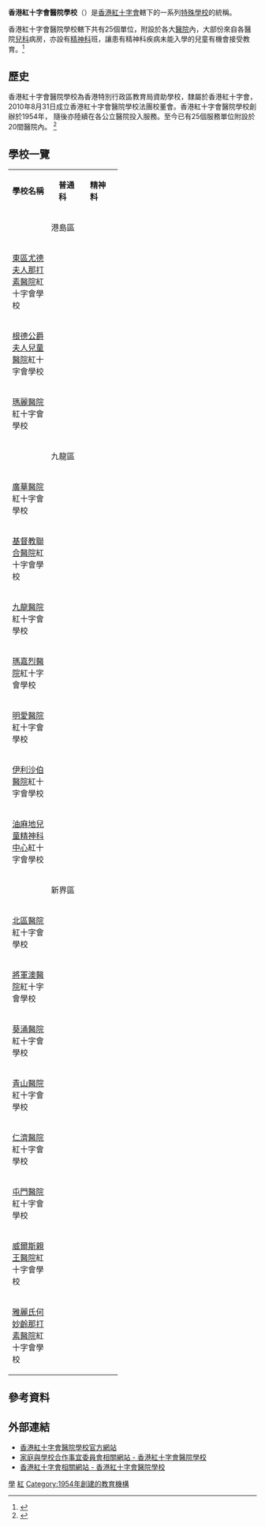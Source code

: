 {{expand|time=2018-04-10T13:53:18+00:00}}
{{Infobox School
| name           = 香港紅十字會醫院學校
| other_name     = {{lang|en|Hong Kong Red Cross Hospital Schools}}
| image          = 
| logo           = 
| motto          = 
| established    = 1954年
| type           = 津貼醫院學校
| language       = 中文
| religion       = 
| affiliation    = [[香港紅十字會|香港紅十字會]]
| district       = [[油尖旺區|油尖旺區]]
| grades         = 
| founder        = 
| superintendent = 冼雅珏女士
| principal      = 黃健行博士
| vice_principal = 
| dean           = 
| college        = 
| house          = 
| su             = 
| sc             = 
| cs             = 
| cc             = 
| faculty        = 
| staff          = 
| students       = 
| area           = 
| athletics      = 
| conference     = 
| tree           = 
| colors         = 
| mascot         = 
| magazine       = 
| address        = 香港西九龍海庭道19號<br>[[香港紅十字會總部邵逸夫樓|香港紅十字會總部邵逸夫樓]]9樓907室
| website        = {{url|https://www.hs.edu.hk/}}
}}
'''香港紅十字會醫院學校'''（{{lang-en|Hong Kong Red Cross Hospital Schools}}）是[[香港紅十字會|香港紅十字會]]轄下的一系列[[特殊學校|特殊學校]]的統稱。

香港紅十字會醫院學校轄下共有25個單位，附設於各大[[醫院|醫院]]內，大部份來自各醫院[[兒科|兒科]]病房，亦設有[[精神科|精神科]]班，讓患有精神科疾病未能入學的兒童有機會接受教育。<ref>{{Cite web|title=香港紅十字會醫院學校|url=https://hs.edu.hk/web/zh-hk/info/serviceorg.php|accessdate=2019-12-23|work=hs.edu.hk|archive-url=https://web.archive.org/web/20191223040036/https://hs.edu.hk/web/zh-hk/info/serviceorg.php|archive-date=2019-12-23|dead-url=yes}}</ref>

== 歷史 ==
香港紅十字會醫院學校為香港特別行政區教育局資助學校，隸屬於香港紅十字會，2010年8月31日成立香港紅十字會醫院學校法團校董會。香港紅十字會醫院學校創辦於1954年， 隨後亦陸續在各公立醫院投入服務。至今已有25個服務單位附設於20間醫院內。
<ref>{{Cite web|title=香港紅十字會醫院學校|url=https://hs.edu.hk/web/zh-hk/info/history.php|accessdate=2019-12-23|work=hs.edu.hk}}</ref>

==學校一覽==
{|class="wikitable" width="35%"
|- style="background:#C0C0C0;" align=center
|width=25%|'''學校名稱'''||width=5%|'''普通科'''||width=5%|'''精神料'''
|-
|colspan=3 align=center|港島區
|-
|[[東區尤德夫人那打素醫院|東區尤德夫人那打素醫院]]紅十字會學校||align=center|{{y}}||align=center|{{y}}
|-
|[[根德公爵夫人兒童醫院|根德公爵夫人兒童醫院]]紅十字會學校||align=center|{{y}}||
|-
|[[瑪麗醫院|瑪麗醫院]]紅十字會學校||||align=center|{{y}}
|-
|colspan=3 align=center|九龍區
|-
|[[廣華醫院|廣華醫院]]紅十字會學校||align=center|{{y}}||
|-
|[[基督教聯合醫院|基督教聯合醫院]]紅十字會學校||align=center|{{y}}||align=center|{{y}}
|-
|[[九龍醫院|九龍醫院]]紅十字會學校||align=center|{{y}}||
|-
|[[瑪嘉烈醫院|瑪嘉烈醫院]]紅十字會學校||align=center|{{y}}||
|-
|[[明愛醫院|明愛醫院]]紅十字會學校||align=center|{{y}}||
|-
|[[伊利沙伯醫院|伊利沙伯醫院]]紅十字會學校||align=center|{{y}}||
|-
|[[油麻地兒童精神科中心|油麻地兒童精神科中心]]紅十字會學校||align=center|{{y}}||
|-
|colspan=3 align=center|新界區
|-
|[[北區醫院|北區醫院]]紅十字會學校||align=center|{{y}}||
|-
|[[將軍澳醫院|將軍澳醫院]]紅十字會學校||align=center|{{y}}||
|-
|[[葵涌醫院|葵涌醫院]]紅十字會學校||||align=center|{{y}}
|-
|[[青山醫院|青山醫院]]紅十字會學校||||align=center|{{y}}
|-
|[[仁濟醫院_(香港)|仁濟醫院]]紅十字會學校||align=center|{{y}}||
|-
|[[屯門醫院|屯門醫院]]紅十字會學校||align=center|{{y}}||align=center|{{y}}
|-
|[[威爾斯親王醫院|威爾斯親王醫院]]紅十字會學校||align=center|{{y}}||
|-
|[[雅麗氏何妙齡那打素醫院|雅麗氏何妙齡那打素醫院]]紅十字會學校||align=center|{{y}}||align=center|{{y}}
|}

==參考資料==
{{reflist}}

==外部連結==
*[http://www.hkrchs.edu.hk/ 香港紅十字會醫院學校官方網站]
*[http://www.chsc.hk/spsp/school_detail.php?sch_id=2870 家庭與學校合作事宜委員會相關網站 - 香港紅十字會醫院學校]
*[https://web.archive.org/web/20141230080119/http://www.redcross.org.hk/tc/specialedu_rehabservice/hkrc_hospitalschools.html 香港紅十字會相關網站 - 香港紅十字會醫院學校]

{{香港特殊學校列表}}

[[Category:香港紅十字會|學]]
[[Category:香港特殊學校|紅]]
[[Category:1954年創建的教育機構|Category:1954年創建的教育機構]]